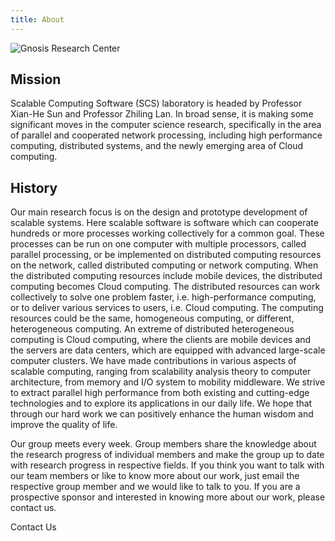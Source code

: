 ```yaml
---
title: About
---
```



![Gnosis Research Center](/img/about/about.jpg)

## Mission

Scalable Computing Software (SCS) laboratory is headed by Professor Xian-He Sun and Professor Zhiling Lan.
In broad sense, it is making some significant moves in the computer science research, specifically in the area
of parallel and cooperated network processing, including high performance computing, distributed systems,
and the newly emerging area of Cloud computing.

## History

Our main research focus is on the design and prototype development of scalable systems. Here scalable software is software
which can cooperate hundreds or more processes working collectively for a common goal. These processes can be run on one
computer with multiple processors, called parallel processing, or be implemented on distributed computing resources on the
network, called distributed computing or network computing. When the distributed computing resources include mobile devices,
the distributed computing becomes Cloud computing. The distributed resources can work collectively to solve one problem faster,
i.e. high-performance computing, or to deliver various services to users, i.e. Cloud computing. The computing resources could
be the same, homogeneous computing, or different, heterogeneous computing. An extreme of distributed heterogeneous computing
is Cloud computing, where the clients are mobile devices and the servers are data centers, which are equipped with advanced
large-scale computer clusters. We have made contributions in various aspects of scalable computing, ranging from scalability
analysis theory to computer architecture, from memory and I/O system to mobility middleware. We strive to extract parallel
high performance from both existing and cutting-edge technologies and to explore its applications in our daily life. We hope
that through our hard work we can positively enhance the human wisdom and improve the quality of life.

Our group meets every week. Group members share the knowledge about the research progress of individual members and make the
group up to date with research progress in respective fields. If you think you want to talk with our team members or like to
know more about our work, just email the respective group member and we would like to talk to you. If you are a prospective
sponsor and interested in knowing more about our work, please contact us.

<Link className="button button--primary button--lg" to="/contact">
  Contact Us
</Link>
